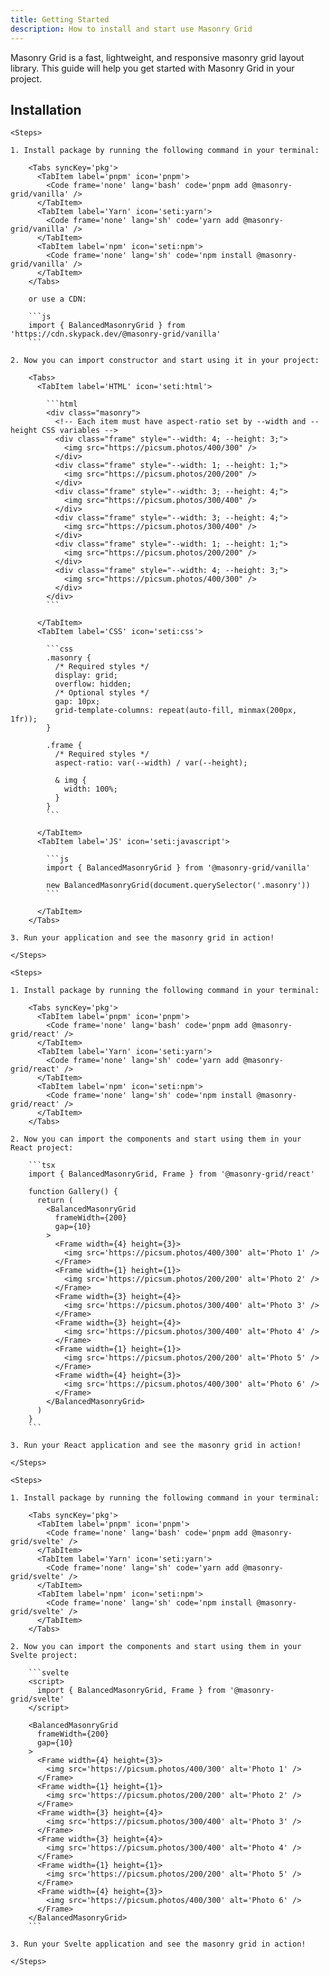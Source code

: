 ```yaml
---
title: Getting Started
description: How to install and start use Masonry Grid
---
```



Masonry Grid is a fast, lightweight, and responsive masonry grid layout library. This guide will help you get started with Masonry Grid in your project.

## Installation

<Tabs syncKey='framework'>
  <TabItem label='Vanilla JS' icon='seti:javascript'>

    <Steps>

    1. Install package by running the following command in your terminal:

        <Tabs syncKey='pkg'>
          <TabItem label='pnpm' icon='pnpm'>
            <Code frame='none' lang='bash' code='pnpm add @masonry-grid/vanilla' />
          </TabItem>
          <TabItem label='Yarn' icon='seti:yarn'>
            <Code frame='none' lang='sh' code='yarn add @masonry-grid/vanilla' />
          </TabItem>
          <TabItem label='npm' icon='seti:npm'>
            <Code frame='none' lang='sh' code='npm install @masonry-grid/vanilla' />
          </TabItem>
        </Tabs>

        or use a CDN:

        ```js
        import { BalancedMasonryGrid } from 'https://cdn.skypack.dev/@masonry-grid/vanilla'
        ```

    2. Now you can import constructor and start using it in your project:

        <Tabs>
          <TabItem label='HTML' icon='seti:html'>

            ```html
            <div class="masonry">
              <!-- Each item must have aspect-ratio set by --width and --height CSS variables -->
              <div class="frame" style="--width: 4; --height: 3;">
                <img src="https://picsum.photos/400/300" />
              </div>
              <div class="frame" style="--width: 1; --height: 1;">
                <img src="https://picsum.photos/200/200" />
              </div>
              <div class="frame" style="--width: 3; --height: 4;">
                <img src="https://picsum.photos/300/400" />
              </div>
              <div class="frame" style="--width: 3; --height: 4;">
                <img src="https://picsum.photos/300/400" />
              </div>
              <div class="frame" style="--width: 1; --height: 1;">
                <img src="https://picsum.photos/200/200" />
              </div>
              <div class="frame" style="--width: 4; --height: 3;">
                <img src="https://picsum.photos/400/300" />
              </div>
            </div>
            ```

          </TabItem>
          <TabItem label='CSS' icon='seti:css'>

            ```css
            .masonry {
              /* Required styles */
              display: grid;
              overflow: hidden;
              /* Optional styles */
              gap: 10px;
              grid-template-columns: repeat(auto-fill, minmax(200px, 1fr));
            }

            .frame {
              /* Required styles */
              aspect-ratio: var(--width) / var(--height);

              & img {
                width: 100%;
              }
            }
            ```

          </TabItem>
          <TabItem label='JS' icon='seti:javascript'>

            ```js
            import { BalancedMasonryGrid } from '@masonry-grid/vanilla'

            new BalancedMasonryGrid(document.querySelector('.masonry'))
            ```

          </TabItem>
        </Tabs>

    3. Run your application and see the masonry grid in action!

    </Steps>

  </TabItem>
  <TabItem label='React' icon='seti:react'>

    <Steps>

    1. Install package by running the following command in your terminal:

        <Tabs syncKey='pkg'>
          <TabItem label='pnpm' icon='pnpm'>
            <Code frame='none' lang='bash' code='pnpm add @masonry-grid/react' />
          </TabItem>
          <TabItem label='Yarn' icon='seti:yarn'>
            <Code frame='none' lang='sh' code='yarn add @masonry-grid/react' />
          </TabItem>
          <TabItem label='npm' icon='seti:npm'>
            <Code frame='none' lang='sh' code='npm install @masonry-grid/react' />
          </TabItem>
        </Tabs>

    2. Now you can import the components and start using them in your React project:

        ```tsx
        import { BalancedMasonryGrid, Frame } from '@masonry-grid/react'

        function Gallery() {
          return (
            <BalancedMasonryGrid
              frameWidth={200}
              gap={10}
            >
              <Frame width={4} height={3}>
                <img src='https://picsum.photos/400/300' alt='Photo 1' />
              </Frame>
              <Frame width={1} height={1}>
                <img src='https://picsum.photos/200/200' alt='Photo 2' />
              </Frame>
              <Frame width={3} height={4}>
                <img src='https://picsum.photos/300/400' alt='Photo 3' />
              </Frame>
              <Frame width={3} height={4}>
                <img src='https://picsum.photos/300/400' alt='Photo 4' />
              </Frame>
              <Frame width={1} height={1}>
                <img src='https://picsum.photos/200/200' alt='Photo 5' />
              </Frame>
              <Frame width={4} height={3}>
                <img src='https://picsum.photos/400/300' alt='Photo 6' />
              </Frame>
            </BalancedMasonryGrid>
          )
        }
        ```

    3. Run your React application and see the masonry grid in action!

    </Steps>

  </TabItem>
  <TabItem label='Svelte' icon='seti:svelte'>

    <Steps>

    1. Install package by running the following command in your terminal:

        <Tabs syncKey='pkg'>
          <TabItem label='pnpm' icon='pnpm'>
            <Code frame='none' lang='bash' code='pnpm add @masonry-grid/svelte' />
          </TabItem>
          <TabItem label='Yarn' icon='seti:yarn'>
            <Code frame='none' lang='sh' code='yarn add @masonry-grid/svelte' />
          </TabItem>
          <TabItem label='npm' icon='seti:npm'>
            <Code frame='none' lang='sh' code='npm install @masonry-grid/svelte' />
          </TabItem>
        </Tabs>

    2. Now you can import the components and start using them in your Svelte project:

        ```svelte
        <script>
          import { BalancedMasonryGrid, Frame } from '@masonry-grid/svelte'
        </script>

        <BalancedMasonryGrid
          frameWidth={200}
          gap={10}
        >
          <Frame width={4} height={3}>
            <img src='https://picsum.photos/400/300' alt='Photo 1' />
          </Frame>
          <Frame width={1} height={1}>
            <img src='https://picsum.photos/200/200' alt='Photo 2' />
          </Frame>
          <Frame width={3} height={4}>
            <img src='https://picsum.photos/300/400' alt='Photo 3' />
          </Frame>
          <Frame width={3} height={4}>
            <img src='https://picsum.photos/300/400' alt='Photo 4' />
          </Frame>
          <Frame width={1} height={1}>
            <img src='https://picsum.photos/200/200' alt='Photo 5' />
          </Frame>
          <Frame width={4} height={3}>
            <img src='https://picsum.photos/400/300' alt='Photo 6' />
          </Frame>
        </BalancedMasonryGrid>
        ```

    3. Run your Svelte application and see the masonry grid in action!

    </Steps>

  </TabItem>
</Tabs>
